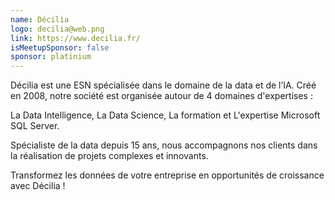 ```yaml
---
name: Décilia
logo: decilia@web.png
link: https://www.decilia.fr/
isMeetupSponsor: false
sponsor: platinium
---
```


Décilia est une ESN spécialisée dans le domaine de la data et de l’IA. Créé en
2008, notre société est organisée autour de 4 domaines d'expertises :

La Data Intelligence, La Data Science, La formation et L'expertise Microsoft SQL
Server.

Spécialiste de la data depuis 15 ans, nous accompagnons nos clients dans la
réalisation de projets complexes et innovants.


Transformez les données de votre entreprise en opportunités de croissance avec
Décilia !